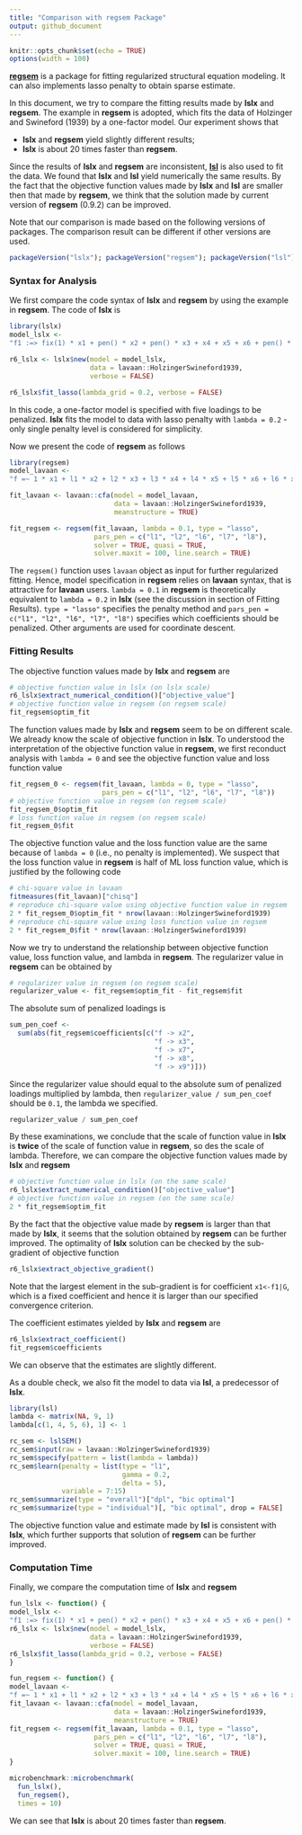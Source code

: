 ```yaml
---
title: "Comparison with regsem Package"
output: github_document
---
```


```r
knitr::opts_chunk$set(echo = TRUE)
options(width = 100)
```


[**regsem**](https://CRAN.R-project.org/package=regsem) is a package for fitting regularized structural equation modeling.
It can also implements lasso penalty to obtain sparse estimate.

In this document, we try to compare the fitting results made by **lslx** and **regsem**.
The example in **regsem** is adopted, which fits the data of Holzinger and Swineford (1939) by a one-factor model.
Our experiment shows that

* **lslx** and **regsem** yield slightly different results;
* **lslx** is about 20 times faster than **regsem**.

Since the results of **lslx** and **regsem** are inconsistent, [**lsl**](https://CRAN.R-project.org/package=lsl) is also used to fit the data.
We found that **lslx** and **lsl** yield numerically the same results.
By the fact that the objective function values made by **lslx** and **lsl** are smaller then that made by **regsem**, we think that the solution made by current version of **regsem** (0.9.2) can be improved.

Note that our comparison is made based on the following versions of packages.
The comparison result can be different if other versions are used.
```r
packageVersion("lslx"); packageVersion("regsem"); packageVersion("lsl")
```

### Syntax for Analysis
We first compare the code syntax of **lslx** and **regsem** by using the example in **regsem**.
The code of **lslx** is
```r
library(lslx)
model_lslx <-
"f1 :=> fix(1) * x1 + pen() * x2 + pen() * x3 + x4 + x5 + x6 + pen() * x7 + pen() * x8 + pen() * x9"

r6_lslx <- lslx$new(model = model_lslx,
                    data = lavaan::HolzingerSwineford1939,
                    verbose = FALSE)

r6_lslx$fit_lasso(lambda_grid = 0.2, verbose = FALSE)
```
In this code, a one-factor model is specified with five loadings to be penalized.
**lslx** fits the model to data with lasso penalty with `lambda = 0.2` - only single penalty level is considered for simplicity.

Now we present the code of **regsem** as follows 
```r
library(regsem)
model_lavaan <- 
"f =~ 1 * x1 + l1 * x2 + l2 * x3 + l3 * x4 + l4 * x5 + l5 * x6 + l6 * x7 + l7 * x8 + l8 * x9"

fit_lavaan <- lavaan::cfa(model = model_lavaan, 
                          data = lavaan::HolzingerSwineford1939, 
                          meanstructure = TRUE)

fit_regsem <- regsem(fit_lavaan, lambda = 0.1, type = "lasso",
                     pars_pen = c("l1", "l2", "l6", "l7", "l8"),
                     solver = TRUE, quasi = TRUE,
                     solver.maxit = 100, line.search = TRUE)
```
The `regsem()` function uses `lavaan` object as input for further regularized fitting.
Hence, model specification in **regsem** relies on **lavaan** syntax, that is attractive for **lavaan** users.
`lambda = 0.1` in **regsem** is theoretically equivalent to `lambda = 0.2` in **lslx** (see the discussion in section of Fitting Results).
`type = "lasso"` specifies the penalty method and `pars_pen = c("l1", "l2", "l6", "l7", "l8")` specifies which coefficients should be penalized.
Other arguments are used for coordinate descent.

### Fitting Results
The objective function values made by **lslx** and **regsem** are
```r
# objective function value in lslx (on lslx scale)
r6_lslx$extract_numerical_condition()["objective_value"]
# objective function value in regsem (on regsem scale)
fit_regsem$optim_fit
```
The function values made by **lslx** and **regsem** seem to be on different scale.
We already know the scale of objective function in **lslx**.
To understood the interpretation of the objective function value in **regsem**, we first reconduct analysis with `lambda = 0` and see the objective function value and loss function value
```r
fit_regsem_0 <- regsem(fit_lavaan, lambda = 0, type = "lasso",
                       pars_pen = c("l1", "l2", "l6", "l7", "l8"))
# objective function value in regsem (on regsem scale)
fit_regsem_0$optim_fit
# loss function value in regsem (on regsem scale)
fit_regsem_0$fit 
```
The objective function value and the loss function value are the same because of `lambda = 0` (i.e., no penalty is implemented).
We suspect that the loss function value in **regsem** is half of ML loss function value, which is justified by the following code
```r
# chi-square value in lavaan
fitmeasures(fit_lavaan)["chisq"]
# reproduce chi-square value using objective function value in regsem
2 * fit_regsem_0$optim_fit * nrow(lavaan::HolzingerSwineford1939)
# reproduce chi-square value using loss function value in regsem
2 * fit_regsem_0$fit * nrow(lavaan::HolzingerSwineford1939)
```

Now we try to understand the relationship between objective function value, loss function value, and lambda in **regsem**.
The regularizer value in **regsem** can be obtained by
```r
# regularizer value in regsem (on regsem scale)
regularizer_value <- fit_regsem$optim_fit - fit_regsem$fit
```
The absolute sum of penalized loadings is
```r
sum_pen_coef <- 
  sum(abs(fit_regsem$coefficients[c("f -> x2", 
                                    "f -> x3", 
                                    "f -> x7", 
                                    "f -> x8", 
                                    "f -> x9")]))
```
Since the regularizer value should equal to the absolute sum of penalized loadings multiplied by lambda, then `regularizer_value / sum_pen_coef` should be `0.1`, the lambda we specified.
```r
regularizer_value / sum_pen_coef
```
By these examinations, we conclude that the scale of function value in **lslx** is **twice** of the scale of function value in **regsem**, so des the scale of lambda. Therefore, we can compare the objective function values made by **lslx** and **regsem**
```r
# objective function value in lslx (on the same scale)
r6_lslx$extract_numerical_condition()["objective_value"]
# objective function value in regsem (on the same scale)
2 * fit_regsem$optim_fit
```

By the fact that the objective value made by **regsem** is larger than that made by **lslx**, 
it seems that the solution obtained by **regsem** can be further improved.
The optimality of **lslx** solution can be checked by the sub-gradient of objective function

```r
r6_lslx$extract_objective_gradient()
```
Note that the largest element in the sub-gradient is for coefficient `x1<-f1|G`, which is a fixed coefficient and hence it is larger than our specified convergence criterion. 

The coefficient estimates yielded by **lslx** and **regsem** are
```r
r6_lslx$extract_coefficient()
fit_regsem$coefficients
```
We can observe that the estimates are slightly different.

As a double check, we also fit the model to data via **lsl**, a predecessor of **lslx**.
```r
library(lsl)
lambda <- matrix(NA, 9, 1)
lambda[c(1, 4, 5, 6), 1] <- 1

rc_sem <- lslSEM()
rc_sem$input(raw = lavaan::HolzingerSwineford1939)
rc_sem$specify(pattern = list(lambda = lambda))
rc_sem$learn(penalty = list(type = "l1", 
                            gamma = 0.2, 
                            delta = 5), 
             variable = 7:15)
rc_sem$summarize(type = "overall")["dpl", "bic optimal"]
rc_sem$summarize(type = "individual")[, "bic optimal", drop = FALSE]
```
The objective function value and estimate made by **lsl** is consistent with **lslx**, which further supports that solution of **regsem** can be further improved.

### Computation Time
Finally, we compare the computation time of **lslx** and **regsem**
```r
fun_lslx <- function() {
model_lslx <-
"f1 :=> fix(1) * x1 + pen() * x2 + pen() * x3 + x4 + x5 + x6 + pen() * x7 + pen() * x8 + pen() * x9"
r6_lslx <- lslx$new(model = model_lslx,
                    data = lavaan::HolzingerSwineford1939,
                    verbose = FALSE)
r6_lslx$fit_lasso(lambda_grid = 0.2, verbose = FALSE)
}

fun_regsem <- function() {
model_lavaan <- 
"f =~ 1 * x1 + l1 * x2 + l2 * x3 + l3 * x4 + l4 * x5 + l5 * x6 + l6 * x7 + l7 * x8 + l8 * x9"
fit_lavaan <- lavaan::cfa(model = model_lavaan, 
                          data = lavaan::HolzingerSwineford1939, 
                          meanstructure = TRUE)
fit_regsem <- regsem(fit_lavaan, lambda = 0.1, type = "lasso",
                     pars_pen = c("l1", "l2", "l6", "l7", "l8"),
                     solver = TRUE, quasi = TRUE,
                     solver.maxit = 100, line.search = TRUE)
}

microbenchmark::microbenchmark(
  fun_lslx(),
  fun_regsem(),
  times = 10)
```
We can see that **lslx** is about 20 times faster than **regsem**.

